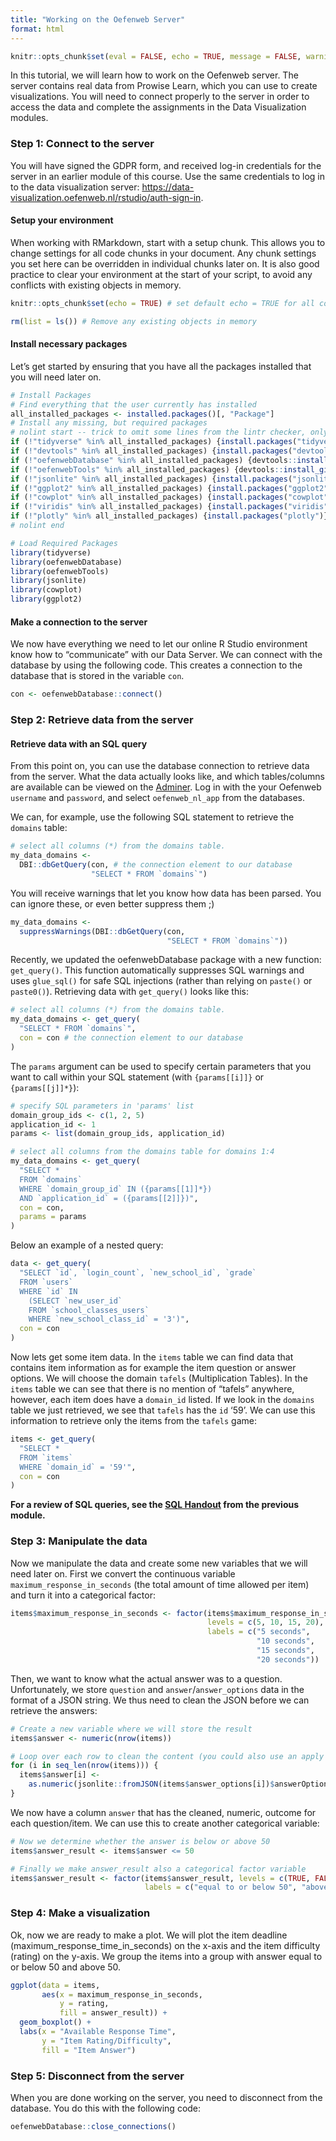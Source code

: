 ```yaml
---
title: "Working on the Oefenweb Server"
format: html
---
```


```r
knitr::opts_chunk$set(eval = FALSE, echo = TRUE, message = FALSE, warning = FALSE)
```


In this tutorial, we will learn how to work on the Oefenweb server. The server contains real data from Prowise Learn, which you can use to create visualizations.
You will need to connect properly to the server in order to access the data and complete the assignments in the Data Visualization modules. 

### Step 1: Connect to the server
You will have signed the GDPR form, and received log-in credentials for the server in an earlier module of this course. 
Use the same credentials to log in to the data visualization server:  [https://data-visualization.oefenweb.nl/rstudio/auth-sign-in](https://data-visualization.oefenweb.nl/rstudio/auth-sign-in). 

#### Setup your environment
When working with RMarkdown, start with a setup chunk. This allows you to change settings for all code chunks in your document. Any chunk settings you set here can be overridden in individual chunks later on. 
It is also good practice to clear your environment at the start of your script, to avoid any conflicts with existing objects in memory.

```r

knitr::opts_chunk$set(echo = TRUE) # set default echo = TRUE for all code blocks

rm(list = ls()) # Remove any existing objects in memory
```

#### Install necessary packages
Let's get started by ensuring that you have all the packages installed that you will need later on.

```r
# Install Packages
# Find everything that the user currently has installed
all_installed_packages <- installed.packages()[, "Package"]
# Install any missing, but required packages
# nolint start -- trick to omit some lines from the lintr checker, only if you have a good reason!
if (!"tidyverse" %in% all_installed_packages) {install.packages("tidyverse")}
if (!"devtools" %in% all_installed_packages) {install.packages("devtools")}
if (!"oefenwebDatabase" %in% all_installed_packages) {devtools::install_github(repo = "Oefenweb/r-database")}
if (!"oefenwebTools" %in% all_installed_packages) {devtools::install_github(repo = "Oefenweb/r-tools")}
if (!"jsonlite" %in% all_installed_packages) {install.packages("jsonlite")}
if (!"ggplot2" %in% all_installed_packages) {install.packages("ggplot2")}
if (!"cowplot" %in% all_installed_packages) {install.packages("cowplot")}
if (!"viridis" %in% all_installed_packages) {install.packages("viridis")}
if (!"plotly" %in% all_installed_packages) {install.packages("plotly")}
# nolint end

# Load Required Packages
library(tidyverse)
library(oefenwebDatabase)
library(oefenwebTools)
library(jsonlite)
library(cowplot)
library(ggplot2)
```

#### Make a connection to the server
We now have everything we need to let our online R Studio environment know how to "communicate" with our Data Server. We can connect with the database by using the following code. This creates a connection to the database that is stored in the variable `con`.

```r
con <- oefenwebDatabase::connect()
```

### Step 2: Retrieve data from the server
#### Retrieve data with an SQL query

From this point on, you can use the database connection to retrieve data from the server. What the data actually looks like, and which tables/columns are available can be viewed on the [Adminer](https://data-visualization.oefenweb.nl/adminer.php?server=127.0.2.1). Log in with the your Oefenweb `username` and `password`, and select `oefenweb_nl_app` from the databases.

We can, for example, use the following SQL statement to retrieve the `domains` table:

```r
# select all columns (*) from the domains table.
my_data_domains <-
  DBI::dbGetQuery(con, # the connection element to our database
                  "SELECT * FROM `domains`")
```

You will receive warnings that let you know how data has been parsed. You can ignore these, or even better suppress them ;)

```r
my_data_domains <-
  suppressWarnings(DBI::dbGetQuery(con,
                                   "SELECT * FROM `domains`"))
```

Recently, we updated the oefenwebDatabase package with a new function: `get_query()`. This function automatically suppresses SQL warnings and uses `glue_sql()` for safe SQL injections (rather than relying on `paste()` or `paste0()`). Retrieving data with `get_query()` looks like this:

```r
# select all columns (*) from the domains table.
my_data_domains <- get_query(
  "SELECT * FROM `domains`",
  con = con # the connection element to our database
)
```

The `params` argument can be used to specify certain parameters that you want to call within your SQL statement (with `{params[[i]]}` or `{params[[j]]*}`):

```r
# specify SQL parameters in 'params' list
domain_group_ids <- c(1, 2, 5)
application_id <- 1
params <- list(domain_group_ids, application_id)

# select all columns from the domains table for domains 1:4
my_data_domains <- get_query(
  "SELECT *
  FROM `domains`
  WHERE `domain_group_id` IN ({params[[1]]*})
  AND `application_id` = ({params[[2]]})",
  con = con,
  params = params
)
```

Below an example of a nested query:

```r
data <- get_query(
  "SELECT `id`, `login_count`, `new_school_id`, `grade`
  FROM `users`
  WHERE `id` IN
    (SELECT `new_user_id`
    FROM `school_classes_users`
    WHERE `new_school_class_id` = '3')",
  con = con
)
```

Now lets get some item data. In the `items` table we can find data that contains item information as for example the item question or answer options. We will choose the domain `tafels` (Multiplication Tables). In the `items` table we can see that there is no mention of "tafels" anywhere, however, each item does have a `domain_id` listed. If we look in the `domains` table we just retrieved, we see that `tafels` has the `id` '59'. We can use this information to retrieve only the items from the `tafels` game:

```r
items <- get_query(
  "SELECT *
  FROM `items`
  WHERE `domain_id` = '59'",
  con = con
)
```

**For a review of SQL queries, see the [SQL Handout](https://surfdrive.surf.nl/files/index.php/s/S9q2WQ5aY4d1UVP) from the previous module.**

### Step 3: Manipulate the data

Now we manipulate the data and create some new variables that we will need later on. First we convert the continuous variable `maximum_response_in_seconds` (the total amount of time allowed per item) and turn it into a categorical factor:

```r
items$maximum_response_in_seconds <- factor(items$maximum_response_in_seconds,
                                            levels = c(5, 10, 15, 20),
                                            labels = c("5 seconds",
                                                       "10 seconds",
                                                       "15 seconds",
                                                       "20 seconds"))
```

Then, we want to know what the actual answer was to a question. Unfortunately, we store `question` and `answer`/`answer_options` data in the format of a JSON string. We thus need to clean the JSON before we can retrieve the answers:

```r
# Create a new variable where we will store the result
items$answer <- numeric(nrow(items))

# Loop over each row to clean the content (you could also use an apply function)
for (i in seq_len(nrow(items))) {
  items$answer[i] <-
    as.numeric(jsonlite::fromJSON(items$answer_options[i])$answerOptions)
}
```

We now have a column `answer` that has the cleaned, numeric, outcome for each question/item. We can use this to create another categorical variable:

```r
# Now we determine whether the answer is below or above 50
items$answer_result <- items$answer <= 50

# Finally we make answer_result also a categorical factor variable
items$answer_result <- factor(items$answer_result, levels = c(TRUE, FALSE),
                              labels = c("equal to or below 50", "above 50"))
```

### Step 4: Make a visualization
Ok, now we are ready to make a plot. We will plot the item deadline (maximum_response_time_in_seconds) on the x-axis and the item difficulty (rating) on the y-axis. We group the items into a group with answer equal to or below 50 and above 50.

```r
ggplot(data = items,
       aes(x = maximum_response_in_seconds,
           y = rating,
           fill = answer_result)) +
  geom_boxplot() +
  labs(x = "Available Response Time",
       y = "Item Rating/Difficulty",
       fill = "Item Answer")
```

### Step 5: Disconnect from the server
When you are done working on the server, you need to disconnect from the database. You do this with the following code:

```r
oefenwebDatabase::close_connections()
```

